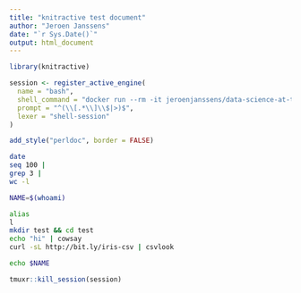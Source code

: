 ```yaml
---
title: "knitractive test document"
author: "Jeroen Janssens"
date: "`r Sys.Date()`"
output: html_document
---
```


```r
library(knitractive)

session <- register_active_engine(
  name = "bash",
  shell_command = "docker run --rm -it jeroenjanssens/data-science-at-the-command-line:latest",
  prompt = "^(\\[.*\\]\\$|>)$",
  lexer = "shell-session"
)
```


```r
add_style("perldoc", border = FALSE)
```


```bash
date
seq 100 |
grep 3 |
wc -l
```


```bash
NAME=$(whoami)
```


```bash
alias
l
mkdir test && cd test
echo "hi" | cowsay
curl -sL http://bit.ly/iris-csv | csvlook
```


```bash
echo $NAME
```


```r
tmuxr::kill_session(session)
```
